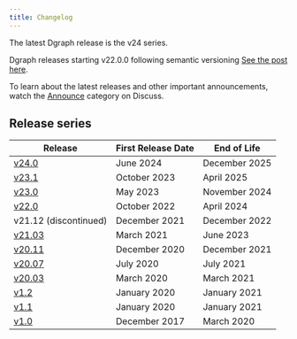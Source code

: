 ```yaml
---
title: Changelog
---
```



<DgraphWIP />

The latest Dgraph release is the v24 series.

Dgraph releases starting v22.0.0 following semantic versioning
[See the post here](https://discuss.dgraph.io/t/dgraph-v22-0-0-rc1-20221003-release-candidate/).

To learn about the latest releases and other important announcements, watch the
[Announce][] category on Discuss.

[Announce]: https://discuss.dgraph.io/c/announce

## Release series

| Release               | First Release Date | End of Life   |
| --------------------- | ------------------ | ------------- |
| [v24.0][]             | June 2024          | December 2025 |
| [v23.1][]             | October 2023       | April 2025    |
| [v23.0][]             | May 2023           | November 2024 |
| [v22.0][]             | October 2022       | April 2024    |
| v21.12 (discontinued) | December 2021      | December 2022 |
| [v21.03][]            | March 2021         | June 2023     |
| [v20.11][]            | December 2020      | December 2021 |
| [v20.07][]            | July 2020          | July 2021     |
| [v20.03][]            | March 2020         | March 2021    |
| [v1.2][]              | January 2020       | January 2021  |
| [v1.1][]              | January 2020       | January 2021  |
| [v1.0][]              | December 2017      | March 2020    |

[v24.0]:
  https://discuss.dgraph.io/t/dgraph-release-v24-0-0-is-now-available/19346
[v23.1]:
  https://discuss.dgraph.io/t/dgraph-23-1-0-is-generally-available-on-dgraph-cloud-dockerhub-and-github/18980
[v23.0]:
  https://discuss.dgraph.io/t/dgraph-release-v23-0-0-is-now-generally-available/18634
[v22.0]:
  https://discuss.dgraph.io/t/dgraph-release-v22-0-2-is-now-generally-available/18117
[v21.03]:
  https://discuss.dgraph.io/t/release-notes-v21-03-0-resilient-rocket/13587
[v20.11]:
  https://discuss.dgraph.io/t/release-notes-v20-11-0-tenacious-tchalla/11942
[v20.07]: https://discuss.dgraph.io/t/dgraph-v20-07-3-release/12107
[v20.03]: https://discuss.dgraph.io/t/dgraph-v20-03-7-release/12077
[v1.2]: https://discuss.dgraph.io/t/dgraph-v1-2-8-release/11183
[v1.1]: https://discuss.dgraph.io/t/dgraph-v1-1-1-release/5664
[v1.0]: https://discuss.dgraph.io/t/dgraph-v1-0-18-release/5663
